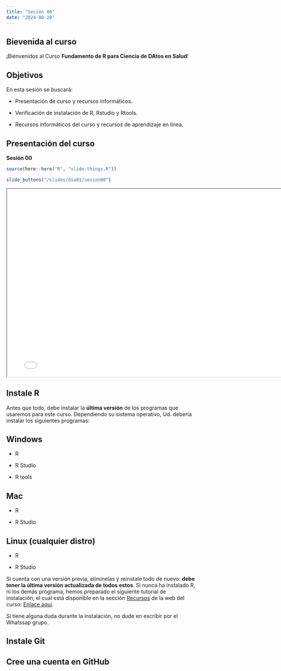 ---
title: "Sesión 00"
date: "2024-08-20"
---

## Bievenida al curso

¡Bienvenidos al Curso **Fundamento de R para Ciencia de DAtos en Salud**!


## Objetivos

En esta sesión se buscará:

- Presentación de curso y recursos informáticos.

- Verificación de instalación de R, Rstudio y Rtools. 

- Recursos informáticos del curso y recursos de aprendizaje en línea.



## Presentación del curso


**Sesión 00**

```{r slides-videos, echo=FALSE, include=FALSE}
source(here::here("R", "slide-things.R"))
```

```{r show-slide-tabs1, echo=FALSE, results="asis"}
slide_buttons("/slides/dia01/sesion00")
```

```{=html}
<iframe width="780" height="500" src="../slides/dia01/sesion00.html" title="Sesión 1"></iframe>
```

## Instale R

Antes que todo, debe instalar la **última versión** de los programas que usaremos para este curso. Dependiendo su sistema operativo, Ud. debería instalar los siguientes programas:

::: panel-tabset

## Windows

- R

- R Studio

- R tools

## Mac

- R

- R Studio

## Linux (cualquier distro)

- R

- R Studio

:::

Si cuenta con una versión previa, elimínelas y reinstale todo de nuevo: **debe tener la última versión actualizada de todos estos**. Si nunca ha instalado R, ni los demás programa, hemos preparado el siguiente tutorial de instalación, el cual está disponible en la sección [Recursos](https://rcds2024-inkastats.netlify.app/resource/) de la web del curso: [Enlace aquí](https://rcds2024-inkastats.netlify.app/resource/manual_installr/install).

Si tiene alguna duda durante la instalación, no dude en escribir por el Whatssap grupo.


## Instale Git


## Cree una cuenta en GitHub